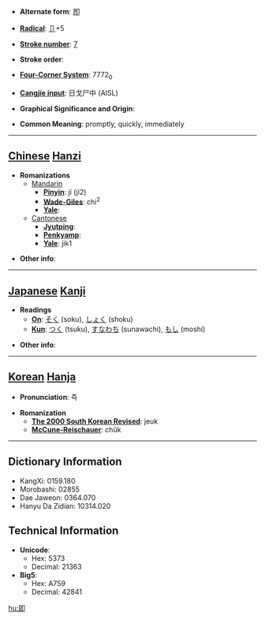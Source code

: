 * '''Alternate form''': [[卽]]

* '''[[Wiktionary:Chinese radical index| Radical]]''': [[Wiktionary:Chinese radical index 卩|卩]]+5

* '''[[Wiktionary:Chinese total strokes index|Stroke number]]''': [[Wiktionary:Chinese total strokes index 7|7]]

* '''Stroke order''': 

* '''[[Wiktionary:Chinese four corner index|Four-Corner System]]''': 7772<sub>0</sub>

* '''[[Wiktionary:Chinese Cangjie index|Cangjie input]]''': 日戈尸中 (AISL)

* '''Graphical Significance and Origin''': 

* '''Common Meaning''': promptly, quickly, immediately

----

== [[Chinese]] [[Hanzi]] ==

* '''Romanizations'''
** [[Mandarin]]
*** '''[[Pinyin]]''': jí (ji2)
*** '''[[Wade-Giles]]''': chi<sup>2</sup>
*** '''[[Yale]]''': 
**[[Cantonese]]
***'''[[Jyutping]]''':
***'''[[Penkyamp]]''': 
***'''[[Yale]]''': jik1

* '''Other info''': 

----

== [[Japanese]] [[Kanji]] ==

* '''Readings'''
** '''[[On]]''': [[そく]] (soku), [[しょく]] (shoku)
** '''[[Kun]]''': [[つく]] (tsuku), [[すなわち]] (sunawachi), [[もし]] (moshi)

* '''Other info''':  

----

== [[Korean]] [[Hanja]] ==

* '''Pronunciation''': 즉

* '''Romanization'''
** '''[[The 2000 South Korean Revised Romanization|The 2000 South Korean Revised]]''': jeuk
** '''[[McCune-Reischauer]]''': chŭk

----

== Dictionary Information ==

* KangXi: 0159.180
* Morobashi: 02855
* Dae Jaweon: 0364.070
* Hanyu Da Zidian: 10314.020

== Technical Information ==

* '''Unicode''':
** Hex: 5373
** Decimal: 21363
* '''Big5''':
** Hex: A759
** Decimal: 42841

[[hu:即]]